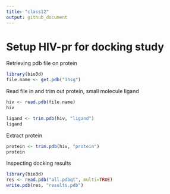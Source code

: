 ```yaml
---
title: "class12"
output: github_document
---
```



# Setup HIV-pr for docking study

Retrieving pdb file on protein
```r

library(bio3d)
file.name <- get.pdb("1hsg")

```

Read file in and trim out protein, small molecule ligand

```r
hiv <- read.pdb(file.name)
hiv
```

```r
ligand <- trim.pdb(hiv, "ligand")
ligand
```

Extract protein

```r
protein <- trim.pdb(hiv, "protein")
protein
```

Inspecting docking results

```r
library(bio3d) 
res <- read.pdb("all.pdbqt", multi=TRUE)
write.pdb(res, "results.pdb")

```




























































































